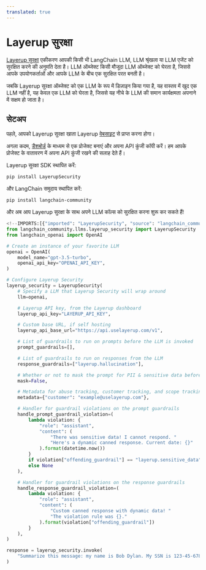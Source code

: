 ```yaml
---
translated: true
---
```


# Layerup सुरक्षा

[Layerup सुरक्षा](https://uselayerup.com) एकीकरण आपकी किसी भी LangChain LLM, LLM श्रृंखला या LLM एजेंट को सुरक्षित करने की अनुमति देता है। LLM ऑब्जेक्ट किसी मौजूदा LLM ऑब्जेक्ट को घेरता है, जिससे आपके उपयोगकर्ताओं और आपके LLM के बीच एक सुरक्षित परत बनती है।

जबकि Layerup सुरक्षा ऑब्जेक्ट को एक LLM के रूप में डिज़ाइन किया गया है, यह वास्तव में खुद एक LLM नहीं है, यह केवल एक LLM को घेरता है, जिससे यह नीचे के LLM की समान कार्यक्षमता अपनाने में सक्षम हो जाता है।

## सेटअप

पहले, आपको Layerup सुरक्षा खाता Layerup [वेबसाइट](https://uselayerup.com) से प्राप्त करना होगा।

अगला कदम, [डैशबोर्ड](https://dashboard.uselayerup.com) के माध्यम से एक प्रोजेक्ट बनाएं और अपना API कुंजी कॉपी करें। हम आपके प्रोजेक्ट के वातावरण में अपना API कुंजी रखने की सलाह देते हैं।

Layerup सुरक्षा SDK स्थापित करें:

```bash
pip install LayerupSecurity
```

और LangChain समुदाय स्थापित करें:

```bash
pip install langchain-community
```

और अब आप Layerup सुरक्षा के साथ अपने LLM कॉल्स को सुरक्षित करना शुरू कर सकते हैं!

```python
<!--IMPORTS:[{"imported": "LayerupSecurity", "source": "langchain_community.llms.layerup_security", "docs": "https://api.python.langchain.com/en/latest/llms/langchain_community.llms.layerup_security.LayerupSecurity.html", "title": "Layerup Security"}, {"imported": "OpenAI", "source": "langchain_openai", "docs": "https://api.python.langchain.com/en/latest/llms/langchain_openai.llms.base.OpenAI.html", "title": "Layerup Security"}]-->
from langchain_community.llms.layerup_security import LayerupSecurity
from langchain_openai import OpenAI

# Create an instance of your favorite LLM
openai = OpenAI(
    model_name="gpt-3.5-turbo",
    openai_api_key="OPENAI_API_KEY",
)

# Configure Layerup Security
layerup_security = LayerupSecurity(
    # Specify a LLM that Layerup Security will wrap around
    llm=openai,

    # Layerup API key, from the Layerup dashboard
    layerup_api_key="LAYERUP_API_KEY",

    # Custom base URL, if self hosting
    layerup_api_base_url="https://api.uselayerup.com/v1",

    # List of guardrails to run on prompts before the LLM is invoked
    prompt_guardrails=[],

    # List of guardrails to run on responses from the LLM
    response_guardrails=["layerup.hallucination"],

    # Whether or not to mask the prompt for PII & sensitive data before it is sent to the LLM
    mask=False,

    # Metadata for abuse tracking, customer tracking, and scope tracking.
    metadata={"customer": "example@uselayerup.com"},

    # Handler for guardrail violations on the prompt guardrails
    handle_prompt_guardrail_violation=(
        lambda violation: {
            "role": "assistant",
            "content": (
                "There was sensitive data! I cannot respond. "
                "Here's a dynamic canned response. Current date: {}"
            ).format(datetime.now())
        }
        if violation["offending_guardrail"] == "layerup.sensitive_data"
        else None
    ),

    # Handler for guardrail violations on the response guardrails
    handle_response_guardrail_violation=(
        lambda violation: {
            "role": "assistant",
            "content": (
                "Custom canned response with dynamic data! "
                "The violation rule was {}."
            ).format(violation["offending_guardrail"])
        }
    ),
)

response = layerup_security.invoke(
    "Summarize this message: my name is Bob Dylan. My SSN is 123-45-6789."
)
```
